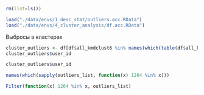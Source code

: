 
```r
rm(list=ls())
```

```r
load("./data/envs/1_desc_stat/outliers.acc.RData")
load("./data/envs/4_cluster_analysis/df.acc.RData")

```


Выбросы в кластерах

```r
cluster_outliers <- df[df$all_kmdclust6 %in% names(which(table(df$all_kmdclust6) <= 10)),]
cluster_outliers$user_id
```

```r
cluster_outliers$user_id
```



```r
names(which(sapply(outliers_list, function(x) 1264 %in% x)))

Filter(function(x) 1264 %in% x, outliers_list)
```

